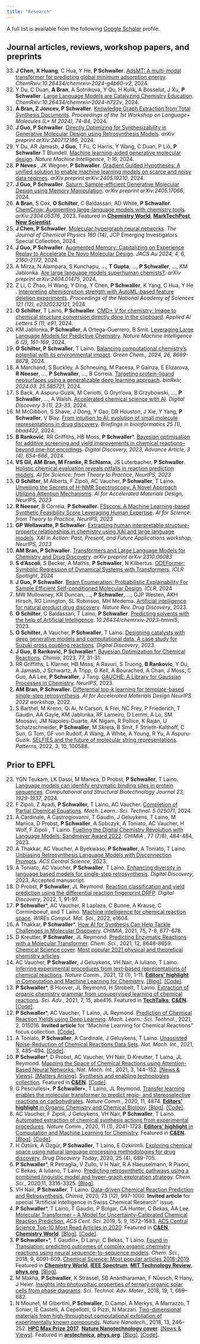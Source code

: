 ```yaml
---
title: "Research"
---
```

<script type='text/javascript' src='https://d1bxh8uas1mnw7.cloudfront.net/assets/embed.js'></script>

A full list is available from the following <a href="https://scholar.google.com/citations?user=Tz0I4ywAAAAJ&hl=en&oi=ao">Google Scholar</a> profile.

## Journal articles, reviews, workshop papers, and preprints
<ol reversed>
<li><strong>J Chen, X Huang</strong>, C Hua, Y He, <strong>P Schwaller</strong>. <a rel="noreferrer noopener" href="https://doi.org/10.26434/chemrxiv-2024-g4b60-v2" data-type="URL" data-id="https://doi.org/10.26434/chemrxiv-2024-g4b60-v2" target="_blank">AdsMT: A multi-modal transformer for predicting global minimum adsorption energy</a>. <em>ChemRxiv:10.26434/chemrxiv-2024-g4b60-v2</em>, 2024.<div data-badge-type="2" data-doi="10.26434/chemrxiv-2024-g4b60-v2" data-condensed="true" data-hide-no-mentions="true" data-hide-less-than="10" class="altmetric-embed"></div></li>
<li>Y Du, C Duan, <strong>A Bran</strong>, A Sotnikova, Y Qu, H Kulik, A Bosselut, J Xu, <strong>P Schwaller</strong>. <a rel="noreferrer noopener" href="https://doi.org/10.26434/chemrxiv-2024-h722v" data-type="URL" data-id="https://doi.org/10.26434/chemrxiv-2024-h722v" target="_blank">Large Language Models are Catalyzing Chemistry Education</a>. <em>ChemRxiv:10.26434/chemrxiv-2024-h722v</em>, 2024.<div data-badge-type="2" data-doi="10.26434/chemrxiv-2024-h722v" data-condensed="true" data-hide-no-mentions="true" data-hide-less-than="10" class="altmetric-embed"></div></li>
<li><strong>A Bran, Z Joncev, P Schwaller</strong>. <a rel="noreferrer noopener" href="https://aclanthology.org/2024.langmol-1.9" data-type="URL" data-id="https://aclanthology.org/2024.langmol-1.9" target="_blank">Knowledge Graph Extraction from Total Synthesis Documents</a>. <em>Proceedings of the 1st Workshop on Language+ Molecules (L+ M 2024), 74-84</em>, 2024.</li>
<li><strong>J Guo, P Schwaller</strong>. <a rel="noreferrer noopener" href="https://doi.org/10.48550/arXiv.2407.12186" data-type="URL" data-id="https://doi.org/10.48550/arXiv.2407.12186" target="_blank">Directly Optimizing for Synthesizability in Generative Molecular Design using Retrosynthesis Models</a>. <em>arXiv preprint arXiv:2407.12186</em>, 2024.<div data-badge-type="2" data-doi="10.48550/arXiv.2405.17066" data-condensed="true" data-hide-no-mentions="true" data-hide-less-than="10" class="altmetric-embed"></div></li>
<li>Y Du, AR Jamasb, <strong>J Guo</strong>, T Fu, C Harris, Y Wang, C Duan, P Liò, <strong> P Schwaller</strong> T Blundell. <a rel="noreferrer noopener" href="https://doi.org/10.1038/s42256-024-00843-5" data-type="URL" data-id="https://doi.org/10.1038/s42256-024-00843-5" target="_blank">Machine learning-aided generative molecular design</a>. <em>Nature Machine Intelligence, 1-16</em>, 2024.<div data-badge-type="2" data-doi="10.1038/s42256-024-00843-5" data-condensed="true" data-hide-no-mentions="true" data-hide-less-than="10" class="altmetric-embed"></div></li>
<li><strong>P Neves </strong>, JK Wegner, <strong> P Schwaller</strong>. <a rel="noreferrer noopener" href="https://doi.org/10.48550/arXiv.2405.19210" data-type="URL" data-id="https://doi.org/10.48550/arXiv.2405.19210" target="_blank">Gradient Guided Hypotheses: A unified solution to enable machine learning models on scarce and noisy data regimes</a>. <em>arXiv preprint arXiv:2405.19210</em>, 2024.<div data-badge-type="2" data-doi="10.48550/arXiv.2405.19210" data-condensed="true" data-hide-no-mentions="true" data-hide-less-than="10" class="altmetric-embed"></div></li>
<li><strong>J Guo, P Schwaller</strong>. <a rel="noreferrer noopener" href="https://doi.org/10.48550/arXiv.2405.17066" data-type="URL" data-id="https://doi.org/10.48550/arXiv.2405.17066" target="_blank">Saturn: Sample-efficient Generative Molecular Design using Memory Manipulation</a>. <em>arXiv preprint arXiv:2405.17066</em>, 2024.<div data-badge-type="2" data-doi="10.48550/arXiv.2405.17066" data-condensed="true" data-hide-no-mentions="true" data-hide-less-than="10" class="altmetric-embed"></div></li>
<li><strong>A Bran</strong>, S Cox, <strong>O Schilter</strong>, C Baldassari, AD White, <strong>P Schwaller</strong>. <a rel="noreferrer noopener" href="https://doi.org/10.1038/s42256-024-00832-8" data-type="URL" data-id="https://doi.org/10.1038/s42256-024-00832-8" target="_blank">ChemCrow: Augmenting large-language models with chemistry tools</a>. <em>arXiv:2304.05376</em>, 2023. Featured in <a rel="noreferrer noopener" href="https://www.chemistryworld.com/news/future-house-wants-to-build-an-ai-biologist-theyre-looking-to-a-chemistry-llm-for-inspiration/4018506.article" data-type="URL" data-id="https://www.chemistryworld.com/news/future-house-wants-to-build-an-ai-biologist-theyre-looking-to-a-chemistry-llm-for-inspiration/4018506.article" target="_blank"><strong>Chemistry World</strong></a>,
<a rel="noreferrer noopener" href="https://www.marktechpost.com/2023/07/11/researchers-introduce-chemcrow-for-augmenting-large-language-models-with-chemistry-tools/" data-type="URL" data-id="https://www.marktechpost.com/2023/07/11/researchers-introduce-chemcrow-for-augmenting-large-language-models-with-chemistry-tools/" target="_blank"><strong>MarkTechPost</strong></a>,
<a rel="noreferrer noopener" href="https://www.newscientist.com/article/2370923-chemists-are-teaching-gpt-4-to-do-chemistry-and-control-lab-robots/" data-type="URL" data-id="https://www.newscientist.com/article/2370923-chemists-are-teaching-gpt-4-to-do-chemistry-and-control-lab-robots/" target="_blank"><strong>New Scientist</strong></a>.
<div data-badge-type="2" data-doi="10.1038/s42256-024-00832-8" data-condensed="true" data-hide-no-mentions="true" data-hide-less-than="10" class="altmetric-embed"></div></li>
<li><strong>J Chen, P Schwaller</strong>. <a rel="noreferrer noopener" href="https://doi.org/10.1063/5.0193557" data-type="URL" data-id="https://doi.org/10.1063/5.0193557" target="_blank">Molecular hypergraph neural networks</a>. <em>The Journal of Chemical Physics 160 (14)</em>, JCP Emerging Investigators Special Collection, 2024.<div data-badge-type="2" data-doi="10.1063/5.0193557" data-condensed="true" data-hide-no-mentions="true" data-hide-less-than="10" class="altmetric-embed"></div></li>
<li><strong>J Guo, P Schwaller</strong>. <a rel="noreferrer noopener" href="https://doi.org/10.1021/jacsau.4c00066" data-type="URL" data-id="https://doi.org/10.1021/jacsau.4c00066" target="_blank">Augmented Memory: Capitalizing on Experience Replay to Accelerate De Novo Molecular Design</a>. <em>JACS Au 2024, 4, 6, 2160–2172</em>, 2024.<div data-badge-type="2" data-doi="10.1021/jacsau.4c00066" data-condensed="true" data-hide-no-mentions="true" data-hide-less-than="10" class="altmetric-embed"></div></li>
<li>A Mirza, N Alampara, S Kunchapu, ..., <strong>T Gupta</strong>, ..., <strong>P Schwaller</strong>, ..., KM Jablonka. <a rel="noreferrer noopener" href="https://doi.org/10.48550/arXiv.2404.01475" data-type="URL" data-id="https://doi.org/10.48550/arXiv.2404.01475" target="_blank">Are large language models superhuman chemists?</a>. <em>arXiv preprint arXiv:2404.01475</em>, 2024.<div data-badge-type="2" data-doi="10.48550/arXiv.2404.01475" data-condensed="true" data-hide-no-mentions="true" data-hide-less-than="10" class="altmetric-embed"></div></li>
<li>Z Li, C Zhao, H Wang, Y Ding, Y Chen, <strong> P Schwaller</strong>, K Yang, C Hua, Y He . <a rel="noreferrer noopener" href="https://doi.org/10.1073/pnas.2320232121" data-type="URL" data-id=" https://doi.org/10.1073/pnas.2320232121" target="_blank">Interpreting chemisorption strength with AutoML-based feature deletion experiments</a>. <em>Proceedings of the National Academy of Sciences 121 (12), e2320232121</em>, 2024.
<div data-badge-type="2" data-doi="10.1073/pnas.2320232121" data-condensed="true" data-hide-no-mentions="true" data-hide-less-than="10" class="altmetric-embed"></div></li>
<li> <strong>O Schilter</strong>, T Laino, <strong>P Schwaller</strong>. <a rel="noreferrer noopener" href="https://doi.org/10.1002/ail2.91" data-type="URL" data-id=" https://doi.org/10.1002/ail2.91" target="_blank">CMD+ V for chemistry: Image to chemical structure conversion directly done in the clipboard</a>. <em>Applied AI Letters 5 (1), e91</em>, 2024.
<div data-badge-type="2" data-doi="10.1002/ail2.91" data-condensed="true" data-hide-no-mentions="true" data-hide-less-than="10" class="altmetric-embed"></div></li>
<li>KM Jablonka, <strong>P Schwaller</strong>, A Ortega-Guerrero, B Smit. <a rel="noreferrer noopener" href="https://doi.org/10.1038/s42256-023-00788-1" data-type="URL" data-id="https://doi.org/10.1038/s42256-023-00788-1" target="_blank">Leveraging Large Language Models for Predictive Chemistry</a>. <em>Nature Machine Intelligence 6 (2), 161-169</em>, 2024.<div data-badge-type="2" data-doi="10.26434/chemrxiv-2023-fw8n4" data-condensed="true" data-hide-no-mentions="true" data-hide-less-than="10" class="altmetric-embed"></div><div data-badge-type="2" data-doi="10.1038/s42256-023-00788-1" data-condensed="true" data-hide-no-mentions="true" data-hide-less-than="10" class="altmetric-embed"></div></li>
<li> <strong>O Schilter, P Schwaller</strong>, T Laino. <a rel="noreferrer noopener" href="https://doi.org/10.1039/D4GC01745E" data-type="URL" data-id="https://doi.org/10.1039/D4GC01745E" target="_blank">Balancing computational chemistry's potential with its environmental impact</a>. <em>Green Chem., 2024, 26, 8669-8679</em>, 2024.
<div data-badge-type="2" data-doi="10.1039/D4GC01745E" data-condensed="true" data-hide-no-mentions="true" data-hide-less-than="10" class="altmetric-embed"></div></li>
<li>A Marchand, S Buckley, A Schneuing, M Pacesa, P Gainza, E Elizarova, <strong>R Neeser</strong>, ..., <strong>P Schwaller</strong>, ..., B Correia. <a rel="noreferrer noopener" href="https://doi.org/10.1101/2024.03.25.585721" data-type="URL" data-id="https://doi.org/10.1101/2024.03.25.585721" target="_blank">Targeting protein-ligand neosurfaces using a generalizable deep learning approach</a>. <em>	bioRxiv, 2024.03. 25.585721</em>, 2024.
<div data-badge-type="2" data-doi="10.1101/2024.03.25.585721" data-condensed="true" data-hide-no-mentions="true" data-hide-less-than="10" class="altmetric-embed"></div></li>
<li>S Back, A Aspuru-Guzik, M Ceriotti, G Gryn'ova, B Grzybowski, ..., <strong>P Schwaller</strong>, ..., A Walsh. <a rel="noreferrer noopener" href="https://doi.org/10.1039/D3DD00213F" data-type="URL" data-id="https://doi.org/10.1039/D3DD00213F" target="_blank">Accelerated chemical science with AI</a>. <em>	Digital Discovery 3 (1), 23-33</em>, 2024.
<div data-badge-type="2" data-doi="10.1039/D3DD00213F" data-condensed="true" data-hide-no-mentions="true" data-hide-less-than="10" class="altmetric-embed"></div></li>
<li>M McGibbon, S Shave, J Dong, Y Gao, DR Houston, J Xie, Y Yang, <strong>P Schwaller</strong>, V Blay. <a rel="noreferrer noopener" href="https://doi.org/10.1093/bib/bbad422" data-type="URL" data-id="https://doi.org/10.1093/bib/bbad422" target="_blank">From intuition to AI: evolution of small molecule representations in drug discovery</a>. <em>Briefings in bioinformatics 25 (1), bbad422</em>, 2024.
<div data-badge-type="2" data-doi="10.1093/bib/bbad422" data-condensed="true" data-hide-no-mentions="true" data-hide-less-than="10" class="altmetric-embed"></div></li>
<li><strong>B Ranković</strong>, RR Griffiths, HB Moss, <strong>P Schwaller</strong>*. <a rel="noreferrer noopener" href="https://doi.org/10.1039/D3DD00096F" data-type="URL" data-id="https://doi.org/10.1039/D3DD00096F" target="_blank">Bayesian optimisation for additive screening and yield improvements in chemical reactions–beyond one-hot encodings</a>. <em>	Digital Discovery, 2023, Advance Article, 3 (4), 654-666</em>, 2024.<div data-badge-type="2" data-doi="10.1039/D3DD00096F" data-condensed="true" data-hide-no-mentions="true" data-hide-less-than="10" class="altmetric-embed"></div></li>
<li><div><strong>VS Gil, AM Bran, M Franke, R Schlama</strong>, JS Luterbacher, <strong>P Schwaller</strong>. <a rel="noreferrer noopener" href="
https://doi.org/10.48550/arXiv.2312.09004" data-type="URL" data-id="
https://doi.org/10.48550/arXiv.2312.09004" target="_blank">Holistic chemical evaluation reveals pitfalls in reaction prediction models</a>. <em>AI for Science: from Theory to Practice, NeurIPS, 2023</em></div></li>
<li><div><strong>O Schilter</strong>, M Alberts, F Zipoli, AC Vaucher, <strong>P Schwaller</strong>, T Laino. <a rel="noreferrer noopener" href="
https://openreview.net/forum?id=4ilKwquW51" data-type="URL" data-id="
https://openreview.net/forum?id=4ilKwquW51" target="_blank">Unveiling the Secrets of H-NMR Spectroscopy: A Novel Approach Utilizing Attention Mechanisms</a>. <em>AI for Accelerated Materials Design, NeurIPS, 2023</em></div></li>
<li><div><strong>R Neeser</strong>, B Correia, <strong>P Schwaller</strong>. <a rel="noreferrer noopener" href="
https://doi.org/10.48550/arXiv.2312.12737" data-type="URL" data-id="
https://doi.org/10.48550/arXiv.2312.12737" target="_blank">FSscore: A Machine Learning-based Synthetic Feasibility Score Leveraging Human Expertise</a>. <em>AI for Science: from Theory to Practice, NeurIPS, 2023</em></div></li>
<li><div><strong>GP Wellawatte, P Schwaller</strong>. <a rel="noreferrer noopener" href="
https://doi.org/10.48550/arXiv.2311.04047" data-type="URL" data-id="
https://doi.org/10.48550/arXiv.2311.04047" target="_blank">Extracting human interpretable structure-property relationships in chemistry using XAI and large language models</a>. <em>XAI in Action: Past, Present, and Future Applications workshop, NeurIPS, 2023</em></div></li>
<li><div><strong>AM Bran, P Schwaller</strong>. <a rel="noreferrer noopener" href="https://arxiv.org/abs/2310.06083" data-type="URL" data-id="https://arxiv.org/abs/2310.06083" target="_blank">Transformers and Large Language Models for Chemistry and Drug Discovery</a>. <em>arXiv preprint arXiv:2310.06083</em></div></li>
<li><div><strong>S d'Ascoli</strong>, S Becker, A Mathis, <strong>P Schwaller</strong>, N Kilbertus. <a rel="noreferrer noopener" href="https://arxiv.org/abs/2310.05573" data-type="URL" data-id="https://arxiv.org/abs/2310.05573" target="_blank">ODEFormer: Symbolic Regression of Dynamical Systems with Transformers</a>. <em>ICLR Spotlight</em>, 2024</div></li>
<li><div><strong>J Guo, P Schwaller</strong>. <a rel="noreferrer noopener" href="https://arxiv.org/abs/2309.13957" data-type="URL" data-id="https://arxiv.org/abs/2309.13957" target="_blank">Beam Enumeration: Probabilistic Explainability For Sample Efficient Self-conditioned Molecular Design</a>. <em>ICLR</em>, 2024</div></li>
<li><div>MW Mullowney, KR Duncan, ..., <strong>P Schwaller</strong>,  ..., GJP Westen, AKH Hirsch, RG Linington, SL Robinson, MH Medema. <a rel="noreferrer noopener" href="https://rdcu.be/dlQQw" data-type="URL" data-id="https://rdcu.be/dlQQw" target="_blank">Artificial intelligence for natural product drug discovery</a>. <em>Nature Rev. Drug Discovery</em>, 2023.<div data-badge-type="2" data-doi="10.1038/s41573-023-00774-7" data-condensed="true" data-hide-no-mentions="true" data-hide-less-than="10" class="altmetric-embed"></div></li>
<li><div><strong>O Schilter</strong>, C Baldassari, T Laino, <strong>P Schwaller</strong>. <a rel="noreferrer noopener" href="https://doi.org/10.26434/chemrxiv-2023-hmml5" data-type="URL" data-id="https://doi.org/10.26434/chemrxiv-2023-hmml5" target="_blank">Predicting solvents with the help of Artificial Intelligence</a>. <em>10.26434/chemrxiv-2023-hmml5</em>, 2023.<div data-badge-type="2" data-doi="10.26434/chemrxiv-2023-hmml5" data-condensed="true" data-hide-no-mentions="true" data-hide-less-than="10" class="altmetric-embed"></div></li>
<li><strong>O Schilter</strong>,  A Vaucher, <strong>P Schwaller</strong>, T Laino. <a rel="noreferrer noopener" href="https://doi.org/10.1039/D2DD00125J" data-type="URL" data-id="https://doi.org/10.1039/D2DD00125J" target="_blank">Designing catalysts with deep generative models and computational data. A case study for Suzuki cross coupling reactions</a>. <em>Digital Discovery</em>, 2023.<div data-badge-type="2" data-doi="10.1039/D2DD00125J" data-condensed="true" data-hide-no-mentions="true" data-hide-less-than="10" class="altmetric-embed"></div></li>
<li><strong>J Guo, B Ranković, P Schwaller</strong>*. <a rel="noreferrer noopener" href="http://dx.doi.org/10.2533/chimia.2023.31" data-type="URL" data-id="http://dx.doi.org/10.2533/chimia.2023.31" target="_blank">Bayesian Optimization for Chemical Reactions</a>. <em>Chimia</em>, 2023, 77, 31-31.</li>
<li>RR Griffiths, L Klarner, HB Moss, A Ravuri, S Truong, <strong>B Rankovic</strong>, Y Du, A Jamasb, J Schwartz, A Tripp, G Kell, A Bourached, A Chan, J Moss, C Guo, AA Lee, <strong>P Schwaller</strong>, J Tang. <a rel="noreferrer noopener" href="http://dx.doi.org/arXiv:2212.04450" data-type="URL" data-id="http://dx.doi.org/arXiv:2212.04450" target="_blank">GAUCHE: A Library for Gaussian Processes in Chemistry</a>. <em>NeurIPS</em>, 2023.</li>
<li> <strong>AM Bran, P Schwaller</strong>. <a rel="noreferrer noopener" href="https://openreview.net/forum?id=8YEB51L_vwV" data-type="URL"  target="_blank">Differential top-k learning for template-based single-step retrosynthesis</a>. <em>AI for Accelerated Materials Design NeurIPS 2022 workshop</em>, 2022.
<li>S Barthel, M Krenn, Qi Ai, N Carson, A Frei, NC Frey, P Friederich, T Gaudin, AA Gayle, KM Jablonka, RF Lameiro, D Lemm, A Lo, SM Moosavi, JM Napoles-Duarte, AK Nigam, R Pollice, K Rajan, U Schatzschneider, <strong>P Schwaller</strong>, M Skreta, B Smit, F Strieth-Kalthoff, C Sun, G Tom, GF von Rudolf, A Wang, A White, A Young, R Yu, A Aspuru-Guzik. <a rel="noreferrer noopener" href="http://dx.doi.org/10.1016/j.patter.2022.100588" data-type="URL" data-id="http://dx.doi.org/10.1016/j.patter.2022.100588" target="_blank">SELFIES and the future of molecular string representations</a>. <em>Patterns</em>, 2022, 3, 10, 100588.<div data-badge-type="2" data-doi="10.1016/j.patter.2022.100588" data-condensed="true" data-hide-no-mentions="true" data-hide-less-than="10" class="altmetric-embed"></div></li>
</ol>

## Prior to EPFL

<ol reversed>
<li>YGN Teukam, LK Dassi, M Manica, D Probst, <strong>P Schwaller</strong>, T Laino. <a rel="noreferrer noopener" href="https://doi.org/10.1016/j.csbj.2024.04.012" data-type="URL" data-id="https://doi.org/10.1016/j.csbj.2024.04.012" target="_blank">Language models can identify enzymatic binding sites in protein sequences</a>. <em>Computational and Structural Biotechnology Journal 23, 1929-1937</em>, 2024.</li>
<li>F Zipoli, Z Ayadi, <strong>P Schwaller</strong>, T Laino, AC Vaucher. <a rel="noreferrer noopener" href="http://dx.doi.org/10.1088/2632-2153/ad5413" data-type="URL" data-id="http://dx.doi.org/10.1088/2632-2153/ad5413" target="_blank">Completion of Partial Chemical Equations</a>. <em>Mach. Learn.: Sci. Technol. 5 025071</em>, 2024.</li>
<li> A Cardinale, A Castrogiovanni, T Gaudin, J Geluykens, T Laino, M Manica, D Probst, <strong>P Schwaller</strong>, A Sobczyk, A Toniato, AC Vaucher, H Wolf, F Zipoli , T Laino. <a rel="noreferrer noopener" href="https://doi.org/10.2533/chimia.2023.484" data-type="URL" data-id="https://doi.org/10.2533/chimia.2023.484" target="_blank">Fuelling the Digital Chemistry Revolution with Language Models: Sandmeyer Award 2022</a>. <em>CHIMIA  </em>, 77 (7/8), 484-484, 2023.</li>
<li>A Thakkar, AC Vaucher, A Byekwaso, <strong>P Schwaller</strong>, A Toniato, T Laino. <a rel="noreferrer noopener" href="http://dx.doi.org/10.1021/acscentsci.3c00372" data-type="URL" data-id="http://dx.doi.org/10.1021/acscentsci.3c00372" target="_blank">Unbiasing Retrosynthesis Language Models with Disconnection Prompts</a>. <em>ACS Central Science</em>, 2023.</li>
<li>A Toniato, AC Vaucher, <strong>P Schwaller</strong>, T Laino. <a rel="noreferrer noopener" href="http://dx.doi.org/10.1039/d2dd00110a" data-type="URL" data-id="http://dx.doi.org/10.1039/d2dd00110a" target="_blank">Enhancing diversity in language based models for single-step retrosynthesis</a>. <em>Digital Discovery</em>, 2023, Accepted manuscript.</li>
<li>D Probst, <strong>P Schwaller</strong>, JL Reymond. <a rel="noreferrer noopener" href="http://dx.doi.org/10.1039/d1dd00006c" data-type="URL" data-id="http://dx.doi.org/10.1039/d1dd00006c" target="_blank">Reaction classification and yield prediction using the differential reaction fingerprint DRFP</a>. <em>Digital Discovery</em>, 2022, 1, 91-97.<div data-badge-type="2" data-doi="10.1039/D1DD00006C" data-condensed="true" data-hide-no-mentions="true" data-hide-less-than="10" class="altmetric-embed"></div></li>
<li><strong>P Schwaller</strong>*, AC Vaucher, R Laplaza, C Bunne, A Krause, C Corminboeuf, and T Laino. <a rel="noreferrer noopener" href="http://dx.doi.org/10.1002/wcms.1604" data-type="URL" data-id="http://dx.doi.org/10.1002/wcms.1604" target="_blank">Machine intelligence for chemical reaction space</a>. <em>WIREs Comput. Mol. Sci.</em>, 2022, e1604.<div data-badge-type="2" data-doi="10.1002/wcms.1604" data-condensed="true" data-hide-no-mentions="true" data-hide-less-than="10" class="altmetric-embed"></div></li>
<li>A Thakkar, <strong>P Schwaller</strong>*. <a rel="noreferrer noopener" href="http://dx.doi.org/10.2533/chimia.2021.677" data-type="URL" data-id="http://dx.doi.org/10.2533/chimia.2021.677" target="_blank">How AI for Synthesis Can Help Tackle Challenges in Molecular Discovery</a>. <em>CHIMIA</em>, 2021, 75, 7-8, 677-678.</li>
<li>D Kreutter, <strong>P Schwaller</strong>, JL Reymond. <a rel="noreferrer noopener" href="http://dx.doi.org/10.1039/d1sc02362d" data-type="URL" data-id="http://dx.doi.org/10.1039/d1sc02362d" target="_blank">Predicting Enzymatic Reactions with a Molecular Transformer</a>. <em>Chem. Sci.</em>, 2021, 12, 8648-8659. <a rel="noreferrer noopener" href="https://pubs.rsc.org/en/content/articlepdf/2021/sc/d1sc90137k" data-type="URL" data-id="https://pubs.rsc.org/en/content/articlepdf/2021/sc/d1sc90137k" target="_blank">Chemical Science cover</a>. <a rel="noreferrer noopener" href="https://pubs.rsc.org/en/journals/articlecollectionlanding?sercode=sc&themeid=37bb1c56-65cf-4755-9be7-0308de537b6d" data-type="URL" data-id="https://pubs.rsc.org/en/journals/articlecollectionlanding?sercode=sc&themeid=37bb1c56-65cf-4755-9be7-0308de537b6d" target="_blank">Most popular 2021 physical and theoretical chemistry articles</a>.<div data-badge-type="2" data-doi="10.1039/D1SC02362D" data-condensed="true" data-hide-no-mentions="true" data-hide-less-than="10" class="altmetric-embed"></div></li>
<li>AC Vaucher, <strong>P Schwaller</strong>, J Geluykens, VH Nair, A Iuliano, T Laino. <a rel="noreferrer noopener" href="http://dx.doi.org/10.1038/s41467-021-22951-1" data-type="URL" data-id="http://dx.doi.org/10.1038/s41467-021-22951-1" target="_blank">Inferring experimental procedures from text-based representations of chemical reactions</a>. <em>Nature Comm.</em>, 2021, 12 (1), 1-11. <a rel="noreferrer noopener" href="https://www.nature.com/collections/gcijejjahe" data-type="URL" data-id="https://www.nature.com/collections/gcijejjahe" target="_blank"><strong>Editors' highlight</strong> in Computation and Machine Learning for Chemistry</a>. <a rel="noreferrer noopener" href="https://chemistrycommunity.nature.com/posts/predicting-experimental-steps-for-arbitrary-chemical-equations" data-type="URL" data-id="https://chemistrycommunity.nature.com/posts/predicting-experimental-steps-for-arbitrary-chemical-equations" target="_blank">[Blog]</a>. <a rel="noreferrer noopener" href="https://github.com/rxn4chemistry/smiles2actions" data-type="URL" data-id="https://github.com/rxn4chemistry/smiles2actions" target="_blank">[Code]</a>.<div data-badge-type="2" data-doi="10.1038/s41467-021-22951-1" data-condensed="true" data-hide-no-mentions="true" data-hide-less-than="10" class="altmetric-embed"></div></li>
<li><strong>P Schwaller</strong>*, B Hoover, JL Reymond, H Strobelt, T Laino. <a rel="noreferrer noopener" href="http://dx.doi.org/10.1126/sciadv.abe4166" data-type="URL" data-id="http://dx.doi.org/10.1126/sciadv.abe4166" target="_blank">Extraction of organic chemistry grammar from unsupervised learning of chemical reactions</a>. <em>Sci. Adv.</em>, 2021, 7, 15, abe416. Featured in  <a rel="noreferrer noopener" href="https://bdtechtalks.com/2020/08/31/ibm-roborxn-ai-robotics-chemical-research/" data-type="URL" data-id="https://bdtechtalks.com/2020/08/31/ibm-roborxn-ai-robotics-chemical-research/" target="_blank"><strong>TechTalks</strong></a>, <a rel="noreferrer noopener" href="https://cen.acs.org/acs-news/acs-meeting-news/Machine-learning-maps-atoms/99/web/2021/04" data-type="URL" data-id="https://cen.acs.org/acs-news/acs-meeting-news/Machine-learning-maps-atoms/99/web/2021/04" target="_blank"><strong>C&EN</strong></a>. <a rel="noreferrer noopener" href="https://github.com/rxn4chemistry/rxnmapper" data-type="URL" data-id="https://github.com/rxn4chemistry/rxnmapper" target="_blank">[Code]</a>.<div data-badge-type="2" data-doi="10.1126/sciadv.abe4166" data-condensed="true" data-hide-no-mentions="true" data-hide-less-than="10" class="altmetric-embed"></div></li>
<li><strong>P Schwaller</strong>*, AC Vaucher, T Laino, JL Reymond. <a rel="noreferrer noopener" href="http://dx.doi.org/10.1088/2632-2153/abc81d" data-type="URL" data-id="http://dx.doi.org/10.1088/2632-2153/abc81d" target="_blank">Prediction of Chemical Reaction Yields using Deep Learning</a>. <em>Mach. Learn.: Sci. Technol.</em>, 2021, 2, 015016. <strong>Invited article</strong> for "Machine Learning for Chemical Reactions" focus collection. <a rel="noreferrer noopener" href="https://rxn4chemistry.github.io/rxn_yields/" data-type="URL" data-id="https://rxn4chemistry.github.io/rxn_yields/" target="_blank">[Code]</a>.<div data-badge-type="2" data-doi="10.1088/2632-2153/abc81d" data-condensed="true" data-hide-no-mentions="true" data-hide-less-than="10" class="altmetric-embed"></div></li>
<li>A Toniato, <strong>P Schwaller</strong>, A Cardinale, J Geluykens, T Laino. <a rel="noreferrer noopener" href="http://dx.doi.org/10.1038/s42256-021-00319-w" data-type="URL" data-id="http://dx.doi.org/10.1038/s42256-021-00319-w" target="_blank">Unassisted Noise-Reduction of Chemical Reactions Data Sets</a>. <em>Nat. Mach. Int.</em>, 2021, 3, 485–494. <a rel="noreferrer noopener" href="https://github.com/rxn4chemistry/OpenNMT-py/tree/noise_reduction" data-type="URL" data-id="https://github.com/rxn4chemistry/OpenNMT-py/tree/noise_reduction" target="_blank">[Code]</a>.<div data-badge-type="2" data-doi="10.1038/s42256-021-00319-w" data-condensed="true" data-hide-no-mentions="true" data-hide-less-than="10" class="altmetric-embed"></div></li>
<li><strong>P Schwaller</strong>*, D Probst, AC Vaucher, VH Nair, D Kreutter, T Laino, JL Reymond. <a rel="noreferrer noopener" href="http://dx.doi.org/10.1038/s42256-020-00284-w" data-type="URL" data-id="http://dx.doi.org/10.1038/s42256-020-00284-w" target="_blank">Mapping the Space of Chemical Reactions using Attention-Based Neural Networks.</a> <em>Nat. Mach. Int.</em>, 2021, 3, 144–152. <a rel="noreferrer noopener" href="https://www.nature.com/articles/s42256-021-00299-x" data-type="URL" data-id="https://www.nature.com/articles/s42256-021-00299-x" target="_blank">[News & Views]</a>. <a rel="noreferrer noopener" href="https://www.nature.com/articles/s42256-021-00367-2" data-type="URL" data-id="https://www.nature.com/articles/s42256-021-00367-2" target="_blank">[Matters Arising]</a>. <a rel="noreferrer noopener" href="https://www.nature.com/collections/ijabjccjec" data-type="URL" data-id="https://www.nature.com/collections/ijabjccjec" target="_blank">Synthesis and enabling technologies collection</a>. Featured in  <a rel="noreferrer noopener" href="https://cen.acs.org/physical-chemistry/computational-chemistry/Mapping-reaction-space-machine-learning/99/i5" data-type="URL" data-id="https://cen.acs.org/physical-chemistry/computational-chemistry/Mapping-reaction-space-machine-learning/99/i5" target="_blank"><strong>C&EN</strong></a>. <a rel="noreferrer noopener" href="https://rxn4chemistry.github.io/rxnfp/" data-type="URL" data-id="https://rxn4chemistry.github.io/rxnfp/" target="_blank">[Code]</a>.<div data-badge-type="2" data-doi="10.1038/s42256-020-00284-w" data-condensed="true" data-hide-no-mentions="true" data-hide-less-than="10" class="altmetric-embed"></div></li>
<li>G Pesciullesi•, <strong>P Schwaller</strong>•, T Laino, JL Reymond. <a rel="noreferrer noopener" href="http://dx.doi.org/10.1038/s41467-020-18671-7" data-type="URL" data-id="http://dx.doi.org/10.1038/s41467-020-18671-7" target="_blank">Transfer learning enables the molecular transformer to predict regio- and stereoselective reactions on carbohydrates</a>. <em>Nature Comm.</em>, 2020, 11, 4874. <a rel="noreferrer noopener" href="https://www.nature.com/collections/wdzvyhgxft" data-type="URL" data-id="https://www.nature.com/collections/wdzvyhgxft" target="_blank"><strong>Editors' highlight</strong> in Organic Chemistry and Chemical Biology</a>. <a rel="noreferrer noopener" href="https://chemistrycommunity.nature.com/posts/transfer-learning-enables-the-molecular-transformer-to-predict-regio-and-stereoselective-reactions-on-carbohydrates" data-type="URL" data-id="https://chemistrycommunity.nature.com/posts/transfer-learning-enables-the-molecular-transformer-to-predict-regio-and-stereoselective-reactions-on-carbohydrates" target="_blank">[Blog]</a>. <a rel="noreferrer noopener" href="https://github.com/rxn4chemistry/OpenNMT-py/tree/carbohydrate_transformer" data-type="URL" data-id="https://github.com/rxn4chemistry/OpenNMT-py/tree/carbohydrate_transformer" target="_blank">[Code]</a>.<div data-badge-type="2" data-doi="10.1038/s41467-020-18671-7" data-condensed="true" data-hide-no-mentions="true" data-hide-less-than="10" class="altmetric-embed"></div></li>
<li>AC Vaucher, F Zipoli, J Geluykens, VH Nair, <strong>P Schwaller</strong>, T Laino. <a rel="noreferrer noopener" href="http://dx.doi.org/10.1038/s41467-020-17266-6" data-type="URL" data-id="http://dx.doi.org/10.1038/s41467-020-17266-6" target="_blank">Automated extraction of chemical synthesis actions from experimental procedures</a>. <em>Nature Comm.</em>, 2020, 11 (1), 2041-1723. <a rel="noreferrer noopener" href="https://www.nature.com/collections/gcijejjahe" data-type="URL" data-id="https://www.nature.com/collections/gcijejjahe" target="_blank"><strong>Editors' highlight</strong> in Computation and Machine Learning for Chemistry</a>. Featured in  <a rel="noreferrer noopener" href="https://cen.acs.org/business/informatics/IBM-debuts-chemical-synthesis-robot/98/i34" data-type="URL" data-id="https://cen.acs.org/business/informatics/IBM-debuts-chemical-synthesis-robot/98/i34" target="_blank"><strong>C&EN</strong></a>. <a rel="noreferrer noopener" href="https://chemistrycommunity.nature.com/posts/automated-extraction-of-chemical-synthesis-actions-from-experimental-procedures" data-type="URL" data-id="https://chemistrycommunity.nature.com/posts/automated-extraction-of-chemical-synthesis-actions-from-experimental-procedures" target="_blank">[Blog]</a>. <a rel="noreferrer noopener" href="https://github.com/rxn4chemistry/paragraph2actions" data-type="URL" data-id="https://github.com/rxn4chemistry/paragraph2actions" target="_blank">[Code]</a>.<div data-badge-type="2" data-doi="10.1038/s41467-020-17266-6" data-condensed="true" data-hide-no-mentions="true" data-hide-less-than="10" class="altmetric-embed"></div></li>
<li>H Öztürk, A Özgür, <strong>P Schwaller</strong>, T Laino, E Ozkirimli. <a rel="noreferrer noopener" href="http://dx.doi.org/10.1016/j.drudis.2020.01.020" data-type="URL" data-id="http://dx.doi.org/10.1016/j.drudis.2020.01.020" target="_blank">Exploring chemical space using natural language processing methodologies for drug discovery</a>. <em>Drug Discovery Today</em>, 2020, 25 (4), 689-705.<div data-badge-type="2" data-doi="10.1016/j.drudis.2020.01.020" data-condensed="true" data-hide-no-mentions="true" data-hide-less-than="10" class="altmetric-embed"></div></li>
<li><strong>P Schwaller</strong>*, R Petraglia, V Zullo, V H Nair, R A Haeuselmann, R Pisoni, C Bekas, A Iuliano, T Laino. <a rel="noreferrer noopener" href="http://dx.doi.org/10.1039/c9sc05704h" data-type="URL" data-id="http://dx.doi.org/10.1039/c9sc05704h" target="_blank">Predicting retrosynthetic pathways using a combined linguistic model and hyper-graph exploration strategy</a>. <em>Chem. Sci.</em>, 2020,11, 3316-3325. <a rel="noreferrer noopener" href="https://www.ibm.com/blogs/research/2019/10/ibm-brings-ai-retrosynthetic-analysis-to-the-cloud/" data-type="URL" data-id="https://www.ibm.com/blogs/research/2019/10/ibm-brings-ai-retrosynthetic-analysis-to-the-cloud/" target="_blank">[Blog]</a>.<div data-badge-type="2" data-doi="10.1039/c9sc05704h" data-condensed="true" data-hide-no-mentions="true" data-hide-less-than="10" class="altmetric-embed"></div></li>
<li>VH Nair, <strong>P Schwaller</strong>, T Laino. <a rel="noreferrer noopener" href="http://dx.doi.org/10.2533/chimia.2019.997" data-type="URL" data-id="http://dx.doi.org/10.2533/chimia.2019.997" target="_blank">Data-driven Chemical Reaction Prediction and Retrosynthesis.</a> <em>Chimia</em>, 2020, 73 (12), 997-1000. <strong>Invited article</strong> for special "Artificial Intelligence in Swiss Chemical Research" issue.</li>
<li><strong>P Schwaller</strong>*, T Laino, T Gaudin, P Bolgar, CA Hunter, C Bekas, AA Lee. <a rel="noreferrer noopener" href="http://dx.doi.org/10.1021/acscentsci.9b00576" data-type="URL" data-id="http://dx.doi.org/10.1021/acscentsci.9b00576" target="_blank">Molecular Transformer – A Model for Uncertainty-Calibrated Chemical Reaction Prediction.</a> <em>ACS Cent. Sci.</em> 2019, 5, 9, 1572–1583. <a rel="noreferrer noopener" href="https://pubs.acs.org/action/showMostReadArticles?topArticlesType=recent&journalCode=acscii" data-type="URL" data-id="https://pubs.acs.org/action/showMostReadArticles?topArticlesType=recent&journalCode=acscii" target="_blank">ACS Central Science Top-10 Most Read Articles in 2020</a>. Featured in  <a rel="noreferrer noopener" href="https://cen.acs.org/physical-chemistry/computational-chemistry/Teaching-computers-read-speak-chemistry/99/i5" data-type="URL" data-id="https://cen.acs.org/physical-chemistry/computational-chemistry/Teaching-computers-read-speak-chemistry/99/i5" target="_blank"><strong>C&EN</strong></a>, <a rel="noreferrer noopener" href="https://www.chemistryworld.com/news/language-based-softwares-accurate-predictions-translate-to-benefits-for-chemists/4010437.article" data-type="URL" data-id="https://www.chemistryworld.com/news/language-based-softwares-accurate-predictions-translate-to-benefits-for-chemists/4010437.article" target="_blank"><strong>Chemistry World</strong></a>. <a rel="noreferrer noopener" href="https://www.cam.ac.uk/research/news/ai-learns-the-language-of-chemistry-to-predict-how-to-make-medicines" data-type="URL" data-id="https://www.cam.ac.uk/research/news/ai-learns-the-language-of-chemistry-to-predict-how-to-make-medicines" target="_blank">[Blog]</a>. <a rel="noreferrer noopener" href="https://github.com/pschwllr/MolecularTransformer" data-type="URL" data-id="https://github.com/pschwllr/MolecularTransformer" target="_blank">[Code]</a>.<div data-badge-type="2" data-doi="10.1021/acscentsci.9b00576" data-condensed="true" data-hide-no-mentions="true" data-hide-less-than="10" class="altmetric-embed"></div></li>
<li><strong>P Schwaller</strong>•*, T Gaudin•, D Lanyi, C Bekas, T Laino. <a rel="noreferrer noopener" href="http://dx.doi.org/10.1039/c8sc02339e" data-type="URL" data-id="http://dx.doi.org/10.1039/c8sc02339e" target="_blank">Found in Translation: predicting outcomes of complex organic chemistry reactions using neural sequence-to-sequence models</a>. <em>Chem. Sci.</em>, 2018, 9, 6091-609. <a rel="noreferrer noopener" href="https://pubs.rsc.org/en/journals/articlecollectionlanding?sercode=sc&themeid=02ec2dec-e7e7-4d78-8411-7afb634a771a" data-type="URL" data-id="https://pubs.rsc.org/en/journals/articlecollectionlanding?sercode=sc&themeid=02ec2dec-e7e7-4d78-8411-7afb634a771a" target="_blank">Chemical Science: Most popular articles 2018-2019</a>. Featured in  <a rel="noreferrer noopener" href="https://www.chemistryworld.com/news/ai-translates-chemistry-to-predict-reaction-outcomes/3008397.article" data-type="URL" data-id="https://www.chemistryworld.com/news/ai-translates-chemistry-to-predict-reaction-outcomes/3008397.article" target="_blank"><strong>Chemistry World</strong></a>, <a rel="noreferrer noopener" href="https://spectrum.ieee.org/tech-talk/artificial-intelligence/machine-learning/artificial-intelligence-learns-chemical-reactions" data-type="URL" data-id="https://spectrum.ieee.org/tech-talk/artificial-intelligence/machine-learning/artificial-intelligence-learns-chemical-reactions" target="_blank"><strong>IEEE Spectrum</strong></a>, <a rel="noreferrer noopener" href="https://www.technologyreview.com/2017/12/04/105020/a-translation-algorithm-can-predict-the-language-of-a-chemical-reaction/" data-type="URL" data-id="https://www.technologyreview.com/2017/12/04/105020/a-translation-algorithm-can-predict-the-language-of-a-chemical-reaction/" target="_blank"><strong>MIT Technology Review</strong></a>, <a rel="noreferrer noopener" href="https://phys.org/news/2017-12-artificial-intelligence-chemical-reactions.html" data-type="URL" data-id="https://phys.org/news/2017-12-artificial-intelligence-chemical-reactions.html" target="_blank"><strong>phys.org</strong></a>. <a rel="noreferrer noopener" href="https://www.ibm.com/blogs/research/2018/08/neural-networks-organic-chemistry/" data-type="URL" data-id="https://www.ibm.com/blogs/research/2018/08/neural-networks-organic-chemistry/" target="_blank">[Blog]</a>.<div data-badge-type="2" data-doi="10.1039/C8SC02339E" data-condensed="true" data-hide-no-mentions="true" data-hide-less-than="10" class="altmetric-embed"></div></li>
<li>M Makha, <strong>P Schwaller</strong>, K Strassel, SB Anantharaman, F Nüesch, R Hany, J Heier. <a rel="noreferrer noopener" href="http://dx.doi.org/10.1080/14686996.2018.1509275" data-type="URL" data-id="http://dx.doi.org/10.1080/14686996.2018.1509275" target="_blank">Insights into photovoltaic properties of ternary organic solar cells from phase diagrams</a>. <em>Sci. Technol. Adv. Mater.</em>, 2018, 19, 1, 669–682.</li>
<li>N Mounet, M Gibertini, <strong>P Schwaller</strong>, D Campi, A Merkys, A Marrazzo, T Sohier, IE Castelli, A Cepellotti, G Pizzi, N Marzari. <a rel="noreferrer noopener" href="http://dx.doi.org/10.1038/s41565-017-0035-5" data-type="URL" data-id="http://dx.doi.org/10.1038/s41565-017-0035-5" target="_blank">Two-dimensional materials from high-throughput computational exfoliation of experimentally known compounds</a>. <em>Nature Nanotech.</em>, 2018, 13, 246–252. <a rel="noreferrer noopener" href="https://nccr-marvel.ch/news/awards/2018-01-hpc-max-prize-2017-awarded-to-nicolas-mounet-and-colleagues" data-type="URL" data-id="https://nccr-marvel.ch/news/awards/2018-01-hpc-max-prize-2017-awarded-to-nicolas-mounet-and-colleagues" target="_blank"><strong>HPC Max Prize 2017</strong></a>. <a rel="noreferrer noopener" href="https://www.nature.com/nnano/volumes/13/issues/3" data-type="URL" data-id="https://www.nature.com/nnano/volumes/13/issues/3" target="_blank"><strong>Nature Nanotechnology cover</strong></a>. <a rel="noreferrer noopener" href="https://www.nature.com/articles/s41565-017-0060-4" data-type="URL" data-id="https://www.nature.com/articles/s41565-017-0060-4" target="_blank">[News & Views]</a>. Featured in  <a rel="noreferrer noopener" href="https://arstechnica.com/science/2018/02/there-are-probably-hundreds-of-graphene-like-chemicals-weve-not-studied-yet/" data-type="URL" data-id="https://arstechnica.com/science/2018/02/there-are-probably-hundreds-of-graphene-like-chemicals-weve-not-studied-yet/" target="_blank"><strong>arstechnica</strong></a>, <a rel="noreferrer noopener" href="https://phys.org/news/2018-03-treasure-trove-nanotechnology-experts.html" data-type="URL" data-id="https://phys.org/news/2018-03-treasure-trove-nanotechnology-experts.html" target="_blank"><strong>phys.org</strong></a>. <a rel="noreferrer noopener" href="https://www.nature.com/articles/s41565-017-0060-4" data-type="URL" data-id="https://www.nature.com/articles/s41565-017-0060-4" target="_blank">[Blog]</a>. <a rel="noreferrer noopener" href="https://archive.materialscloud.org/record/2020.158" data-type="URL" data-id="https://archive.materialscloud.org/record/2020.158" target="_blank">[Code]</a>.<div data-badge-type="2" data-doi="10.1038/s41565-017-0035-5" data-condensed="true" data-hide-no-mentions="true" data-hide-less-than="10" class="altmetric-embed"></div></li>
</ol>

